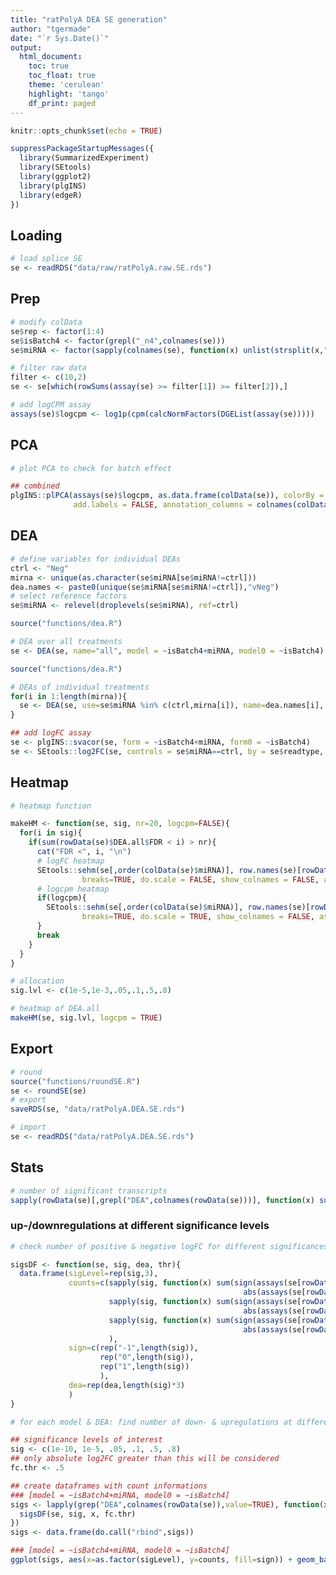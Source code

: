 ```yaml
---
title: "ratPolyA DEA SE generation"
author: "tgermade"
date: "`r Sys.Date()`"
output:
  html_document:
    toc: true
    toc_float: true
    theme: 'cerulean'
    highlight: 'tango'
    df_print: paged
---
```

  
<style>
  .main-container {
    max-width: 1500px !important;
  }
</style>
  
```r
knitr::opts_chunk$set(echo = TRUE)
```

```r
suppressPackageStartupMessages({
  library(SummarizedExperiment)
  library(SEtools)
  library(ggplot2)
  library(plgINS)
  library(edgeR)
})
```

## Loading

```r

# load splice SE
se <- readRDS("data/raw/ratPolyA.raw.SE.rds")
```

## Prep

```r

# modify colData
se$rep <- factor(1:4)
se$isBatch4 <- factor(grepl("_n4",colnames(se)))
se$miRNA <- factor(sapply(colnames(se), function(x) unlist(strsplit(x,"\\_"))[1]))

# filter raw data
filter <- c(10,2)
se <- se[which(rowSums(assay(se) >= filter[1]) >= filter[2]),]
```

```r

# add logCPM assay
assays(se)$logcpm <- log1p(cpm(calcNormFactors(DGEList(assay(se)))))
```

## PCA

```r

# plot PCA to check for batch effect

## combined
plgINS::plPCA(assays(se)$logcpm, as.data.frame(colData(se)), colorBy = "rep",
              add.labels = FALSE, annotation_columns = colnames(colData(se))[5])
```

## DEA

```r

# define variables for individual DEAs
ctrl <- "Neg"
mirna <- unique(as.character(se$miRNA[se$miRNA!=ctrl]))
dea.names <- paste0(unique(se$miRNA[se$miRNA!=ctrl]),"vNeg")
# select reference factors
se$miRNA <- relevel(droplevels(se$miRNA), ref=ctrl)
```

```r

source("functions/dea.R")

# DEA over all treatments
se <- DEA(se, name="all", model = ~isBatch4+miRNA, model0 = ~isBatch4)
```

```r

source("functions/dea.R")

# DEAs of individual treatments
for(i in 1:length(mirna)){
  se <- DEA(se, use=se$miRNA %in% c(ctrl,mirna[i]), name=dea.names[i], model = ~isBatch4+miRNA, model0 = ~isBatch4)
}
```

```r

## add logFC assay
se <- plgINS::svacor(se, form = ~isBatch4+miRNA, form0 = ~isBatch4)
se <- SEtools::log2FC(se, controls = se$miRNA==ctrl, by = se$readtype, fromAssay = "corrected", isLog = TRUE)
```

## Heatmap

```r

# heatmap function

makeHM <- function(se, sig, nr=20, logcpm=FALSE){
  for(i in sig){
    if(sum(rowData(se)$DEA.all$FDR < i) > nr){
      cat("FDR <", i, "\n")
      # logFC heatmap
      SEtools::sehm(se[,order(colData(se)$miRNA)], row.names(se)[rowData(se)$DEA.all$FDR < i], gaps_at = "readtype",
                breaks=TRUE, do.scale = FALSE, show_colnames = FALSE, assayName = "log2FC", anno_columns = "miRNA")
      # logcpm heatmap
      if(logcpm){
        SEtools::sehm(se[,order(colData(se)$miRNA)], row.names(se)[rowData(se)$DEA.all$FDR < i], gaps_at = "readtype",
                breaks=TRUE, do.scale = TRUE, show_colnames = FALSE, assayName = "logcpm", anno_columns = "miRNA")
      }
      break
    }
  }
}
```

```r

# allocation
sig.lvl <- c(1e-5,1e-3,.05,.1,.5,.8)

# heatmap of DEA.all
makeHM(se, sig.lvl, logcpm = TRUE)
```

## Export

```r

# round
source("functions/roundSE.R")
se <- roundSE(se)
# export
saveRDS(se, "data/ratPolyA.DEA.SE.rds")
```

```r

# import
se <- readRDS("data/ratPolyA.DEA.SE.rds")
```

## Stats

```r

# number of significant transcripts
sapply(rowData(se)[,grepl("DEA",colnames(rowData(se)))], function(x) sum(x$FDR < .05) )
```

### up-/downregulations at different significance levels

```r

# check number of positive & negative logFC for different significances

sigsDF <- function(se, sig, dea, thr){
  data.frame(sigLevel=rep(sig,3),
             counts=c(sapply(sig, function(x) sum(sign(assays(se[rowData(se)[[dea]]$FDR < x,])$log2FC) == -1 & 
                                                    abs(assays(se[rowData(se)[[dea]]$FDR < x,])$log2FC) >= thr)),
                      sapply(sig, function(x) sum(sign(assays(se[rowData(se)[[dea]]$FDR < x,])$log2FC) == 0 & 
                                                    abs(assays(se[rowData(se)[[dea]]$FDR < x,])$log2FC) >= thr)),
                      sapply(sig, function(x) sum(sign(assays(se[rowData(se)[[dea]]$FDR < x,])$log2FC) == 1 & 
                                                    abs(assays(se[rowData(se)[[dea]]$FDR < x,])$log2FC) >= thr))
                      ),
             sign=c(rep("-1",length(sig)),
                    rep("0",length(sig)),
                    rep("1",length(sig))
                    ),
             dea=rep(dea,length(sig)*3)
             )
}
```

```r

# for each model & DEA: find number of down- & upregulations at different significance levels

## significance levels of interest
sig <- c(1e-10, 1e-5, .05, .1, .5, .8)
## only absolute log2FC greater than this will be considered
fc.thr <- .5

## create dataframes with count informations
### [model = ~isBatch4+miRNA, model0 = ~isBatch4]
sigs <- lapply(grep("DEA",colnames(rowData(se)),value=TRUE), function(x){
  sigsDF(se, sig, x, fc.thr)
})
sigs <- data.frame(do.call("rbind",sigs))
```

```r

### [model = ~isBatch4+miRNA, model0 = ~isBatch4]
ggplot(sigs, aes(x=as.factor(sigLevel), y=counts, fill=sign)) + geom_bar(position="dodge", stat="identity") + facet_wrap(~dea)
```


